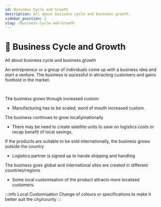 ```yaml
---
id: Business Cycle and Growth
description: All about business cycle and business growth.
sidebar_position: 2
slug: /Business-Cycle-and-Growth
---
```


# 🔄 Business Cycle and Growth


All about business cycle and business growth

An entrepreneur or a group of individuals come up with a business idea and start a venture. 
The business is sucessful in atrracting customers and gains foothold in the market. 

<br />

The business grows through increased custom
- Manufacturing has to be scaled, word of mouth increased custom. 


The business continues to grow locally/nationally
- There may be need to create satellite units to save on logistics costs or recap benefit of local savings.


If the products are suitable to be sold internationally, the business grows outside the country
- Logistics partner is signed up to hande shipping and handling


The business goes global and international sites are created in different countries/regions
- Some local customisation of the product attracts more localised customers.


:::info Local Customisation
Change of colours or specifications to make it better suit the city/county
:::
